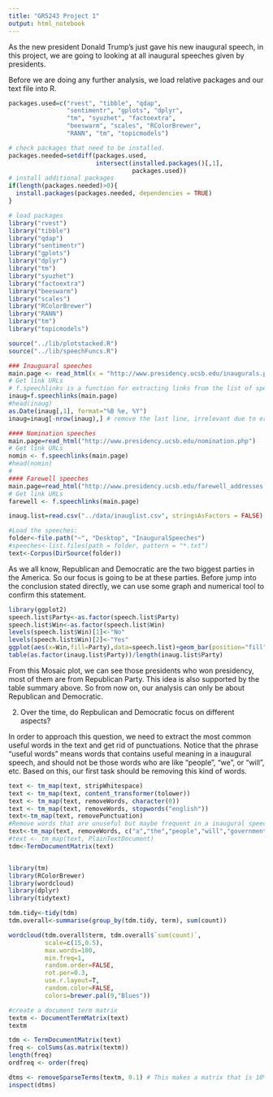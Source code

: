 ```yaml
---
title: "GR5243 Project 1"
output: html_notebook
---
```


As the new president Donald Trump's just gave his new inaugural speech, in this project, we are going to looking at all inaugural speeches given by presidents. 

Before we are doing any further analysis, we load relative packages and our text file into R.

```r
packages.used=c("rvest", "tibble", "qdap", 
                "sentimentr", "gplots", "dplyr",
                "tm", "syuzhet", "factoextra", 
                "beeswarm", "scales", "RColorBrewer",
                "RANN", "tm", "topicmodels")

# check packages that need to be installed.
packages.needed=setdiff(packages.used, 
                        intersect(installed.packages()[,1], 
                                  packages.used))
# install additional packages
if(length(packages.needed)>0){
  install.packages(packages.needed, dependencies = TRUE)
}

# load packages
library("rvest")
library("tibble")
library("qdap")
library("sentimentr")
library("gplots")
library("dplyr")
library("tm")
library("syuzhet")
library("factoextra")
library("beeswarm")
library("scales")
library("RColorBrewer")
library("RANN")
library("tm")
library("topicmodels")

source("../lib/plotstacked.R")
source("../lib/speechFuncs.R")
```


```r
### Inauguaral speeches
main.page <- read_html(x = "http://www.presidency.ucsb.edu/inaugurals.php")
# Get link URLs
# f.speechlinks is a function for extracting links from the list of speeches. 
inaug=f.speechlinks(main.page)
#head(inaug)
as.Date(inaug[,1], format="%B %e, %Y")
inaug=inaug[-nrow(inaug),] # remove the last line, irrelevant due to error.

#### Nomination speeches
main.page=read_html("http://www.presidency.ucsb.edu/nomination.php")
# Get link URLs
nomin <- f.speechlinks(main.page)
#head(nomin)
#
#### Farewell speeches
main.page=read_html("http://www.presidency.ucsb.edu/farewell_addresses.php")
# Get link URLs
farewell <- f.speechlinks(main.page)

inaug.list=read.csv("../data/inauglist.csv", stringsAsFactors = FALSE)
```

```r
#Load the speeches:
folder<-file.path("~", "Desktop", "InauguralSpeeches")
#speeches<-list.files(path = folder, pattern = "*.txt")
text<-Corpus(DirSource(folder))

```

As we all know, Republican and Democratic are the two biggest parties in the America. So our focus is going to be at these parties. Before jump into the conclusion stated directly, we can use some graph and numerical tool to confirm this statement.  

```r
library(ggplot2)
speech.list$Party<-as.factor(speech.list$Party)
speech.list$Win<-as.factor(speech.list$Win)
levels(speech.list$Win)[1]<-"No"
levels(speech.list$Win)[2]<-"Yes"
ggplot(aes(x=Win,fill=Party),data=speech.list)+geom_bar(position="fill")+scale_fill_brewer(palette="Set1")+xlab("Winning Presidency")+ylab("Percent")+coord_flip()+theme_bw()+ggtitle("Figure1: Propotion of Winning Presidency")+theme(plot.title=element_text(lineheight=.8))
table(as.factor(inaug.list$Party))/length(inaug.list$Party)
```

From this Mosaic plot, we can see those presidents who won presidency, most of them are from Republican Party. This idea is also supported by the table summary above. So from now on, our analysis can only be about Republican and Democratic. 

2. Over the time, do Repbulican and Democratic focus on different aspects?

In order to approach this question, we need to extract the most common useful words in the text and get rid of punctuations. Notice that the phrase "useful words" means words that contains useful meaning in a inaugural speech, and should not be those words who are like "people", "we", or "will", etc. Based on this, our first task should be removing this kind of words.   

```r
text <- tm_map(text, stripWhitespace)
text <- tm_map(text, content_transformer(tolower))
text <- tm_map(text, removeWords, character(0))
text <- tm_map(text, removeWords, stopwords("english"))
text<-tm_map(text, removePunctuation)
#Remove words that are unuseful but maybe frequent in a inaugural speech
text<-tm_map(text, removeWords, c("a","the","people","will","government","nation","world","we","We","A","can","own", "right", "that", "their", "these", "they", "this", "which", "who", "with","have","has","not","our","been","and"))
#text <- tm_map(text, PlainTextDocument) 
tdm<-TermDocumentMatrix(text)


library(tm)
library(RColorBrewer)
library(wordcloud)
library(dplyr)
library(tidytext)

tdm.tidy<-tidy(tdm)
tdm.overall<-summarise(group_by(tdm.tidy, term), sum(count))

wordcloud(tdm.overall$term, tdm.overall$`sum(count)`,
          scale=c(15,0.5),
          max.words=100,
          min.freq=1,
          random.order=FALSE,
          rot.per=0.3,
          use.r.layout=T,
          random.color=FALSE,
          colors=brewer.pal(9,"Blues"))
```


```r
#create a document term matrix
textm <- DocumentTermMatrix(text)   
textm 

tdm <- TermDocumentMatrix(text)
freq <- colSums(as.matrix(textm))   
length(freq)
ordfreq <- order(freq) 

dtms <- removeSparseTerms(textm, 0.1) # This makes a matrix that is 10% empty space, maximum.   
inspect(dtms) 
```


```r

```
